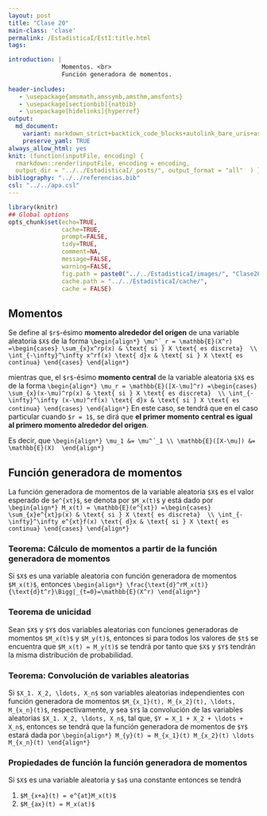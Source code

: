 ```yaml
---
layout: post
title: "Clase 20"
main-class: 'clase'
permalink: /EstadisticaI/EstI:title.html
tags:

introduction: |
               Momentos. <br>
               Función generadora de momentos.
  
header-includes:
   - \usepackage{amsmath,amssymb,amsthm,amsfonts}
   - \usepackage[sectionbib]{natbib}
   - \usepackage[hidelinks]{hyperref}
output:
  md_document:
    variant: markdown_strict+backtick_code_blocks+autolink_bare_uris+ascii_identifiers+tex_math_single_backslash
    preserve_yaml: TRUE
always_allow_html: yes   
knit: (function(inputFile, encoding) {
  rmarkdown::render(inputFile, encoding = encoding,
  output_dir = "../../EstadisticaI/_posts/", output_format = "all"  ) })
bibliography: "../../referencias.bib"
csl: "../../apa.csl"
---
```


```r
library(knitr)
## Global options
opts_chunk$set(echo=TRUE,
               cache=TRUE,
               prompt=FALSE,
               tidy=TRUE,
               comment=NA,
               message=FALSE,
               warning=FALSE,
               fig.path = paste0("../../EstadisticaI/images/", "Clase20"),
               cache.path = "../../EstadisticaI/cache/",
               cache = FALSE)

```

## Momentos
Se define al `$r$`-ésimo **momento alrededor del origen** de una variable aleatoria `$X$` de la forma
`\begin{align*}
\mu^´_r = \mathbb{E}(X^r) =\begin{cases} \sum_{x}x^rp(x) & \text{ si } X \text{ es discreta}  \\
\int_{-\infty}^\infty x^rf(x) \text{ d}x & \text{ si } X \text{ es continua} \end{cases}
\end{align*}`

mientras que, el `$r$`-ésimo **momento central** de la variable aleatoria `$X$` es de la forma
`\begin{align*}
\mu_r = \mathbb{E}([X-\mu]^r) =\begin{cases} \sum_{x}(x-\mu)^rp(x) & \text{ si } X \text{ es discreta}  \\
\int_{-\infty}^\infty (x-\mu)^rf(x) \text{ d}x & \text{ si } X \text{ es continua} \end{cases}
\end{align*}`
En este caso, se tendrá que en el caso particular cuando `$r = 1$`, se dirá que **el primer momento central es igual al primero momento alrededor del origen**.

Es decir, que
`\begin{align*}
\mu_1 &= \mu^´_1 \\
\mathbb{E}([X-\mu]) &= \mathbb{E}(X) 
\end{align*}`

## Función generadora de momentos
La función generadora de momentos de la variable aleatoria `$X$` es el valor esperado de `$e^{xt}$`, se denota por `$M_x(t)$` y está dado por
`\begin{align*}
M_x(t) = \mathbb{E}(e^{xt}) =\begin{cases} \sum_{x}e^{xt}p(x) & \text{ si } X \text{ es discreta}  \\
\int_{-\infty}^\infty e^{xt}f(x) \text{ d}x & \text{ si } X \text{ es continua} \end{cases}
\end{align*}`

### Teorema: Cálculo de momentos a partir de la función generadora de momentos
Si `$X$` es una variable aleatoria con función generadora de momentos `$M_x(t)$`, entonces
`\begin{align*}
\frac{\text{d}^rM_x(t)}{\text{d}t^r}\Bigg|_{t=0}=\mathbb{E}(X^r)
\end{align*}`

### Teorema de unicidad
Sean `$X$` y `$Y$` dos variables aleatorias con funciones generadoras de momentos `$M_x(t)$` y `$M_y(t)$`, entonces si para todos los valores de `$t$` se encuentra que `$M_x(t) = M_y(t)$` se tendrá por tanto que `$X$` y `$Y$` tendrán la misma distribución de probabilidad.

### Teorema: Convolución de variables aleatorias
Si `$X_1. X_2, \ldots, X_n$` son variables aleatorias independientes con función generadora de momentos `$M_{x_1}(t), M_{x_2}(t), \ldots, M_{x_n}(t)$`, respectivamente, y sea `$Y$` la convolución de las variables aleatorias `$X_1. X_2, \ldots, X_n$`, tal que, `$Y = X_1 + X_2 + \ldots + X_n$`, entonces se tendrá que la función generadora de momentos de `$Y$` estará dada por
`\begin{align*}
M_{y}(t) = M_{x_1}(t) M_{x_2}(t) \ldots M_{x_n}(t)
\end{align*}`

### Propiedades de función la función generadora de momentos
Si `$X$` es una variable aleatoria y `$a$` una constante entonces se tendrá

1. `$M_{x+a}(t) = e^{at}M_x(t)$`
2. `$M_{ax}(t) = M_x(at)$`


